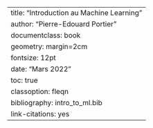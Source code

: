 ---
title: "Introduction au Machine Learning"
author: "Pierre-Edouard Portier"
documentclass: book
geometry: margin=2cm
fontsize: 12pt
date: "Mars 2022"
toc: true
classoption: fleqn
bibliography: intro_to_ml.bib
link-citations: yes
---